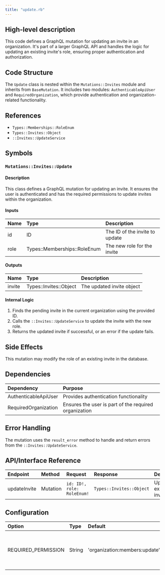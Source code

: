 ```yaml
---
title: "update.rb"
---
```


## High-level description
This code defines a GraphQL mutation for updating an invite in an organization. It's part of a larger GraphQL API and handles the logic for updating an existing invite's role, ensuring proper authentication and authorization.

## Code Structure
The `Update` class is nested within the `Mutations::Invites` module and inherits from `BaseMutation`. It includes two modules: `AuthenticableApiUser` and `RequiredOrganization`, which provide authentication and organization-related functionality.

## References
- `Types::Memberships::RoleEnum`
- `Types::Invites::Object`
- `::Invites::UpdateService`

## Symbols

### `Mutations::Invites::Update`
#### Description
This class defines a GraphQL mutation for updating an invite. It ensures the user is authenticated and has the required permissions to update invites within the organization.

#### Inputs
| Name | Type | Description |
|:-----|:-----|:------------|
| id | ID | The ID of the invite to update |
| role | Types::Memberships::RoleEnum | The new role for the invite |

#### Outputs
| Name | Type | Description |
|:-----|:-----|:------------|
| invite | Types::Invites::Object | The updated invite object |

#### Internal Logic
1. Finds the pending invite in the current organization using the provided ID.
2. Calls the `::Invites::UpdateService` to update the invite with the new role.
3. Returns the updated invite if successful, or an error if the update fails.

## Side Effects
This mutation may modify the role of an existing invite in the database.

## Dependencies
| Dependency | Purpose |
|:-----------|:--------|
| AuthenticableApiUser | Provides authentication functionality |
| RequiredOrganization | Ensures the user is part of the required organization |

## Error Handling
The mutation uses the `result_error` method to handle and return errors from the `::Invites::UpdateService`.

## API/Interface Reference
| Endpoint | Method | Request | Response | Description |
|:---------|:-------|:--------|:---------|:------------|
| updateInvite | Mutation | `id: ID!, role: RoleEnum!` | `Types::Invites::Object` | Updates an existing invite's role |

## Configuration
| Option | Type | Default | Description |
|:-------|:-----|:--------|:------------|
| REQUIRED_PERMISSION | String | 'organization:members:update' | The permission required to perform this mutation |